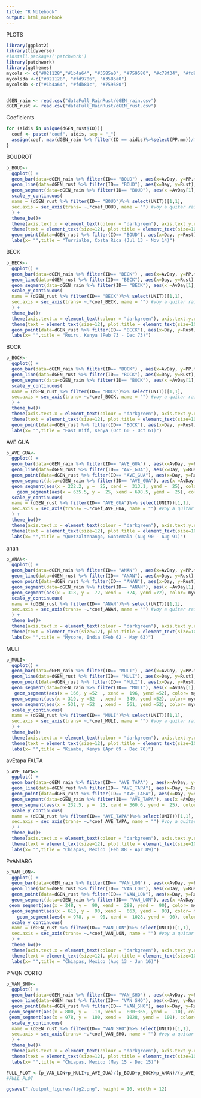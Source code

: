 ```yaml
---
title: "R Notebook"
output: html_notebook
---
```


PLOTS

```r

library(ggplot2)
library(tidyverse)
#install.packages('patchwork')
library(patchwork)
library(ggthemes)
mycols <- c("#021128","#1b4a64", "#3585a0", "#759580", "#c78f34", "#fd9706","#fdb81c","#fbdb30")
mycols3a <-c("#021128", "#fd9706", "#3585a0")
mycols3b <-c("#1b4a64", "#fdb81c", "#759580")


dGEN_rain <- read.csv("dataFull_RainRust/dGEN_rain.csv")
dGEN_rust <- read.csv("dataFull_RainRust/dGEN_rust.csv")

```


Coeficients 
```r

for (aidis in unique(dGEN_rust$ID)){
  coef <- paste("coef", aidis, sep = "_")
  assign(coef, max(dGEN_rain %>% filter(ID == aidis)%>%select(PP.mm))/max(dGEN_rust %>% filter(ID == aidis)%>% select(Rust)))
}


```


BOUDROT

```r
p_BOUD<-
  ggplot() + 
  geom_bar(data=dGEN_rain %>% filter(ID== "BOUD") , aes(x=AvDay, y=PP.mm/coef_BOUD), stat="identity", fill=mycols[3], width=30, color=mycols[3], alpha= 0.5)+
  geom_line(data=dGEN_rust %>% filter(ID== "BOUD"), aes(x=Day, y=Rust), size= 1)+
  geom_segment(data=dGEN_rain %>% filter(ID== "BOUD"), aes(x =AvDay[1], y =  -4, xend =  AvDay[1]+365, yend =  -4), color= "darkgreen", size= 1) + 
  scale_y_continuous(
  name = (dGEN_rust %>% filter(ID== "BOUD")%>% select(UNIT))[1,1],
  sec.axis = sec_axis(trans= ~.*coef_BOUD, name = "") #voy a quitar rainfall para que no se grafique
  ) + 
  theme_bw()+
  theme(axis.text.x = element_text(colour = "darkgreen"), axis.text.y.right = element_text(color = mycols[3]))+
  theme(text = element_text(size=12), plot.title = element_text(size=10))+
  geom_point(data=dGEN_rust %>% filter(ID== "BOUD"), aes(x=Day, y=Rust), size= 1)+
  labs(x= "",title = "Turrialba, Costa Rica (Jul 13 - Nov 14)")

```

BECK

```r
p_BECK<-
  ggplot() + 
  geom_bar(data=dGEN_rain %>% filter(ID== "BECK") , aes(x=AvDay, y=PP.mm/coef_BECK), stat="identity", fill=mycols[3], width=30, color=mycols[3], alpha= 0.5)+
  geom_line(data=dGEN_rust %>% filter(ID== "BECK"), aes(x=Day, y=Rust), size= 1)+
  geom_segment(data=dGEN_rain %>% filter(ID== "BECK"), aes(x =AvDay[1], y =  -0.3, xend =  AvDay[1]+365, yend =  -0.3), color= "darkgreen", size= 1) + 
  scale_y_continuous(
  name = (dGEN_rust %>% filter(ID== "BECK")%>% select(UNIT))[1,1],
  sec.axis = sec_axis(trans= ~.*coef_BECK, name = "") #voy a quitar rainfall para que no se grafique
  ) + 
  theme_bw()+
  theme(axis.text.x = element_text(colour = "darkgreen"), axis.text.y.right = element_text(color = mycols[3]))+
  theme(text = element_text(size=12), plot.title = element_text(size=10))+
  geom_point(data=dGEN_rust %>% filter(ID== "BECK"), aes(x=Day, y=Rust), size= 1)+
  labs(x= "",title = "Ruiru, Kenya (Feb 73 - Dec 73)")

```

BOCK

```r
p_BOCK<-
  ggplot() + 
  geom_bar(data=dGEN_rain %>% filter(ID== "BOCK") , aes(x=AvDay, y=PP.mm/coef_BOCK), stat="identity", fill=mycols[3], width=30, color=mycols[3], alpha= 0.5)+
  geom_line(data=dGEN_rust %>% filter(ID== "BOCK"), aes(x=Day, y=Rust), size= 1)+
  geom_segment(data=dGEN_rain %>% filter(ID== "BOCK"), aes(x =AvDay[1], y =  -0.6, xend =  AvDay[1]+365, yend =  -0.6), color= "darkgreen", size= 1) + 
  scale_y_continuous(
  name = (dGEN_rust %>% filter(ID== "BOCK")%>% select(UNIT))[1,1],
  sec.axis = sec_axis(trans= ~.*coef_BOCK, name = "") #voy a quitar rainfall para que no se grafique
  ) + 
  theme_bw()+
  theme(axis.text.x = element_text(colour = "darkgreen"), axis.text.y.right = element_text(color = mycols[3]))+
  theme(text = element_text(size=12), plot.title = element_text(size=10))+
  geom_point(data=dGEN_rust %>% filter(ID== "BOCK"), aes(x=Day, y=Rust), size= 1)+
  labs(x= "",title = "East Riff, Kenya (Oct 60 - Oct 61)")

```

AVE GUA 
```r
p_AVE_GUA<-
  ggplot() + 
  geom_bar(data=dGEN_rain %>% filter(ID== "AVE_GUA") , aes(x=AvDay, y=PP.mm/coef_AVE_GUA), stat="identity", fill=mycols[3], width=30, color=mycols[3], alpha= 0.5)+
  geom_line(data=dGEN_rust %>% filter(ID== "AVE_GUA"), aes(x=Day, y=Rust), size= 1)+
  geom_point(data=dGEN_rust %>% filter(ID== "AVE_GUA"), aes(x=Day, y=Rust), size= 1)+
  geom_segment(data=dGEN_rain %>% filter(ID== "AVE_GUA"), aes(x =AvDay[1], y =  -2, xend =  AvDay[1]+365, yend =  -2), color= "darkgreen", size= 1) + 
  geom_segment(aes(x = 222.2, y =  25, xend =  313.1, yend =  25), color= mycols[6], size= 1.5) + 
    geom_segment(aes(x = 635.5, y =  25, xend = 698.5, yend =  25), color= mycols[6], size= 1.5) + 
  scale_y_continuous(
  name = (dGEN_rust %>% filter(ID== "AVE_GUA")%>% select(UNIT))[1,1],
  sec.axis = sec_axis(trans= ~.*coef_AVE_GUA, name = "") #voy a quitar rainfall para que no se grafique
  ) + 
  theme_bw()+
  theme(axis.text.x = element_text(colour = "darkgreen"), axis.text.y.right = element_text(color = mycols[3]))+
  theme(text = element_text(size=12), plot.title = element_text(size=10))+
  labs(x= "",title = "Quetzaltenango, Guatemala (Aug 90 - Aug 91)")

```



anan 

```r
p_ANAN<-
  ggplot() + 
  geom_bar(data=dGEN_rain %>% filter(ID== "ANAN") , aes(x=AvDay, y=PP.mm/coef_ANAN), stat="identity", fill=mycols[3], width=30, color=mycols[3], alpha= 0.5)+
  geom_line(data=dGEN_rust %>% filter(ID== "ANAN"), aes(x=Day, y=Rust), size= 1)+
  geom_point(data=dGEN_rust %>% filter(ID== "ANAN"), aes(x=Day, y=Rust), size= 1)+
  geom_segment(data=dGEN_rain %>% filter(ID== "ANAN"), aes(x =AvDay[1], y =  -6, xend =  AvDay[1]+365, yend =  -6), color= "darkgreen", size= 1) + 
  geom_segment(aes(x = 318, y =  72, xend =  324, yend =72), color= mycols[6], size= 1.5)+
  scale_y_continuous(
  name = (dGEN_rust %>% filter(ID== "ANAN")%>% select(UNIT))[1,1],
  sec.axis = sec_axis(trans= ~.*coef_ANAN, name = "") #voy a quitar rainfall para que no se grafique
  ) + 
  theme_bw()+
  theme(axis.text.x = element_text(colour = "darkgreen"), axis.text.y.right = element_text(color = mycols[3]))+
  theme(text = element_text(size=12), plot.title = element_text(size=10))+
  labs(x= "",title = "Mysore, India (Feb 62 - May 63)")
```

MULI


```r
p_MULI<-
  ggplot() + 
  geom_bar(data=dGEN_rain %>% filter(ID== "MULI") , aes(x=AvDay, y=PP.mm/coef_MULI), stat="identity", fill=mycols[3], width=30, color=mycols[3], alpha= 0.5)+
  geom_line(data=dGEN_rust %>% filter(ID== "MULI"), aes(x=Day, y=Rust), size= 1)+
  geom_point(data=dGEN_rust %>% filter(ID== "MULI"), aes(x=Day, y=Rust), size= 1)+
  geom_segment(data=dGEN_rain %>% filter(ID== "MULI"), aes(x =AvDay[1], y =  -6, xend =  AvDay[1]+365, yend =  -6), color= "darkgreen", size= 1) + 
   geom_segment(aes(x = 166, y =52  , xend =  196, yend =52), color= mycols[6], size= 1.5)+
  geom_segment(aes(x = 319, y =52  , xend =  349, yend =52), color= mycols[6], size= 1.5)+
  geom_segment(aes(x = 531, y =52  , xend =  561, yend =52), color= mycols[6], size= 1.5)+
  scale_y_continuous(
  name = (dGEN_rust %>% filter(ID== "MULI")%>% select(UNIT))[1,1],
  sec.axis = sec_axis(trans= ~.*coef_MULI, name = "") #voy a quitar rainfall para que no se grafique
  ) + 
  theme_bw()+
  theme(axis.text.x = element_text(colour = "darkgreen"), axis.text.y.right = element_text(color = mycols[3]))+
  theme(text = element_text(size=12), plot.title = element_text(size=10))+
  labs(x= "",title = "Kiambu, Kenya (Apr 69 - Dec 70)")
```

avEtapa FALTA
```r
p_AVE_TAPA<-
  ggplot() + 
  geom_bar(data=dGEN_rain %>% filter(ID== "AVE_TAPA") , aes(x=AvDay, y=PP.mm/coef_AVE_TAPA), stat="identity", fill=mycols[3], width=30, color=mycols[3], alpha= 0.5)+
  geom_line(data=dGEN_rust %>% filter(ID== "AVE_TAPA"), aes(x=Day, y=Rust), size= 1)+
  geom_point(data=dGEN_rust %>% filter(ID== "AVE_TAPA"), aes(x=Day, y=Rust), size= 1)+
  geom_segment(data=dGEN_rain %>% filter(ID== "AVE_TAPA"), aes(x =AvDay[1], y =  -3, xend =  AvDay[1]+365, yend =  -3), color= "darkgreen", size= 1) + 
  geom_segment(aes(x = 232.5, y =  25, xend = 360.6, yend =  25), color= mycols[6], size= 1.5) +
  scale_y_continuous(
  name = (dGEN_rust %>% filter(ID== "AVE_TAPA")%>% select(UNIT))[1,1],
  sec.axis = sec_axis(trans= ~.*coef_AVE_TAPA, name = "") #voy a quitar rainfall para que no se grafique
  ) + 
  theme_bw()+
  theme(axis.text.x = element_text(colour = "darkgreen"), axis.text.y.right = element_text(color = mycols[3]))+
  theme(text = element_text(size=12), plot.title = element_text(size=10))+
  labs(x= "",title = "Chiapas, Mexico (Feb 88 - Apr 89)")
```


PvANlARG

```r
p_VAN_LON<-
  ggplot() + 
  geom_bar(data=dGEN_rain %>% filter(ID== "VAN_LON") , aes(x=AvDay, y=PP.mm/coef_VAN_LON), stat="identity", fill=mycols[3], width=30, color=mycols[3], alpha= 0.5)+
  geom_line(data=dGEN_rust %>% filter(ID== "VAN_LON"), aes(x=Day, y=Rust), size= 1)+
  geom_point(data=dGEN_rust %>% filter(ID== "VAN_LON"), aes(x=Day, y=Rust), size= 1)+
  geom_segment(data=dGEN_rain %>% filter(ID== "VAN_LON"), aes(x =AvDay[1], y =  -7, xend =  AvDay[1]+365, yend =  -7), color= "darkgreen", size= 1) + 
 geom_segment(aes(x = 248, y =  90, xend =  298, yend =  90), color= mycols[6], size= 1.5) +
  geom_segment(aes(x = 613, y =  90, xend =  663, yend =  90), color= mycols[6], size= 1.5) +
    geom_segment(aes(x = 978, y =  90, xend =  1028, yend =  90), color= mycols[6], size= 1.5) +
  scale_y_continuous(
  name = (dGEN_rust %>% filter(ID== "VAN_LON")%>% select(UNIT))[1,1],
  sec.axis = sec_axis(trans= ~.*coef_VAN_LON, name = "") #voy a quitar rainfall para que no se grafique
  ) + 
  theme_bw()+
  theme(axis.text.x = element_text(colour = "darkgreen"), axis.text.y.right = element_text(color = mycols[3]))+
  theme(text = element_text(size=12), plot.title = element_text(size=10))+
  labs(x= "",title = "Chiapas, Mexico (Aug 13 - Jun 16)")
```
P VQN CORTO
```r
p_VAN_SHO<-
  ggplot() + 
  geom_bar(data=dGEN_rain %>% filter(ID== "VAN_SHO") , aes(x=AvDay, y=PP.mm/coef_VAN_SHO), stat="identity", fill=mycols[3], width=30, color=mycols[3], alpha= 0.5)+
  geom_line(data=dGEN_rust %>% filter(ID== "VAN_SHO"), aes(x=Day, y=Rust), size= 1)+
  geom_point(data=dGEN_rust %>% filter(ID== "VAN_SHO"), aes(x=Day, y=Rust), size= 1)+
 geom_segment(aes(x = 800, y =  -10, xend =  800+365, yend =  -10), color= "darkgreen", size= 1) +
 geom_segment(aes(x = 978, y =  100, xend =  1028, yend =  100), color= mycols[6], size= 1.5) +
  scale_y_continuous(
  name = (dGEN_rust %>% filter(ID== "VAN_SHO")%>% select(UNIT))[1,1],
  sec.axis = sec_axis(trans= ~.*coef_VAN_SHO, name = "") #voy a quitar rainfall para que no se grafique
  ) + 
  theme_bw()+
  theme(axis.text.x = element_text(colour = "darkgreen"), axis.text.y.right = element_text(color = mycols[3]))+
  theme(text = element_text(size=12), plot.title = element_text(size=10))+
  labs(x= "",title = "Chiapas, Mexico (May 15 - Dec 15)")
```


```r
FULL_PLOT <-(p_VAN_LON+p_MULI+p_AVE_GUA)/(p_BOUD+p_BOCK+p_ANAN)/(p_AVE_TAPA+p_BECK+ p_VAN_SHO)
#FULL_PLOT

ggsave("./output_figures/fig2.png", height = 10, width = 12)

```

